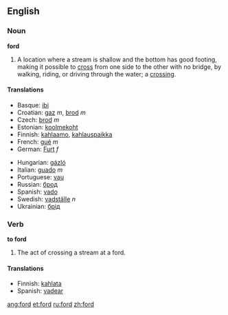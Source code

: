 {{see|Ford}}
==English==

===Noun===
'''ford'''

# A location where a stream is shallow and the bottom has good footing, making it possible to [[cross]] from one side to the other with no bridge, by walking, riding, or driving through the water; a [[crossing]].

====Translations====
{{top}}
*Basque: [[ibi]]
*Croatian: [[gaz]] ''m'', [[brod]] ''m''
*Czech: [[brod]] ''m''
*Estonian: [[koolmekoht]]
*Finnish: [[kahlaamo]], [[kahlauspaikka]]
*French: [[gué]] ''m''
*German: [[Furt]] ''f''
{{mid}}
*Hungarian: [[gázló]]
*Italian: [[guado]] ''m''
*Portuguese: [[vau]]
*Russian: [[брод]]
*Spanish: [[vado]] {{m}}
*Swedish: [[vadställe]] ''n''
*Ukrainian: [[брід]]
{{bottom}}

===Verb===
'''to ford'''

# The act of crossing a stream at a ford.

====Translations====
*Finnish: [[kahlata]]
*Spanish: [[vadear]]

[[ang:ford]]
[[et:ford]]
[[ru:ford]]
[[zh:ford]]